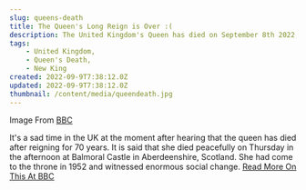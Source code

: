 ```yaml
---
slug: queens-death
title: The Queen's Long Reign is Over :(
description: The United Kingdom's Queen has died on September 8th 2022, the crown will now be passed on to her son, who will become King Charles the 3rd.
tags:
    - United Kingdom,
    - Queen's Death,
    - New King
created: 2022-09-9T7:38:12.0Z
updated: 2022-09-9T7:38:12.0Z
thumbnail: /content/media/queendeath.jpg
---
```

Image From [BBC](https://c.files.bbci.co.uk/11684/production/_126600317_5ea5e717-89c7-4396-b71e-d6283ac9ba1a.jpg)

It's a sad time in the UK at the moment after hearing that the queen has died after reigning for 70 years.
It is said that she died peacefully on Thursday in the afternoon at Balmoral Castle in Aberdeenshire, Scotland.
She had come to the throne in 1952 and witnessed enormous social change.
[Read More On This At BBC](https://www.bbc.co.uk/news/uk-61585886)